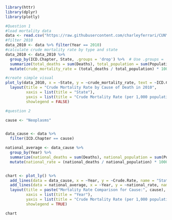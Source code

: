 ```{r}
library(httr)
library(dplyr)
library(plotly)
```

```{r}
#Question 1
#load mortality data
data <- read.csv("https://raw.githubusercontent.com/charleyferrari/CUNY_DATA_608/master/module3/data/cleaned-cdc-mortality-1999-2010-2.csv")
#filter 2010
data_2010 <- data %>% filter(Year == 2010)
#calculate crude mortality rate by type and state
data_2010 <- data_2010 %>%
  group_by(ICD.Chapter, State, .groups = 'drop') %>%  # Use .groups = 'drop' to avoid warning
  summarize(total_deaths = sum(Deaths), total_population = sum(Population)) %>%
  mutate(crude_mortality_rate = (total_deaths / total_population) * 1000)  # per 1,000 population for standarized comparison

#create simple visual
plot_ly(data_2010, x = ~State, y = ~crude_mortality_rate, text = ~ICD.Chapter, type = 'bar', marker = list(color = ~ICD.Chapter)) %>%
  layout(title = "Crude Mortality Rate by Cause of Death in 2010",
         xaxis = list(title = "State"),
         yaxis = list(title = "Crude Mortality Rate (per 1,000 population)"),
         showlegend = FALSE)
```


```{r}
#question 2

cause <- "Neoplasms"


data_cause <- data %>%
  filter(ICD.Chapter == cause)

national_average <- data_cause %>%
  group_by(Year) %>%
  summarize(national_deaths = sum(Deaths), national_population = sum(Population)) %>%
  mutate(national_rate = (national_deaths / national_population) * 1000)  


chart <- plot_ly() %>%
  add_lines(data = data_cause, x = ~Year, y = ~Crude.Rate, name = "State-Specific Rate", text = ~State) %>%
  add_lines(data = national_average, x = ~Year, y = ~national_rate, name = "National Average", text = "National Average", line = list(dash = 'dash')) %>%
  layout(title = paste("Mortality Rate Comparison for Cause:", cause),
         xaxis = list(title = "Year"),
         yaxis = list(title = "Crude Mortality Rate (per 1,000 population)"),
         showlegend = TRUE)

chart


```




